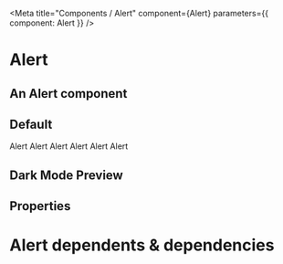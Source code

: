 

<Meta title="Components / Alert" component={Alert} parameters={{ component: Alert }} />

# Alert

## An Alert component

## Default

<Preview>
  <Story name="default">
    <Alert>Alert</Alert>
  </Story>
</Preview>

<Preview>
  <Alert title="Default">Alert</Alert>
</Preview>

<Preview>
  <Alert title="Danger" icon="no-entry-circle" borderRadius fcStyle="danger">
    Alert
  </Alert>
</Preview>

<Preview>
  <Alert
    borderRadius
    fcStyle="success"
    title="Lorem ipsum dolor sit amet, consectetur adipiscing elit. Fusce in nisl ut tortor volutpat eleifend ac eu ante. Proin sit amet purus orci. Fusce porttitor tortor sit amet diam maximus, euismod lobortis felis finibus."
    icon="check-circle"
  >
    Alert
  </Alert>
</Preview>

<Preview>
  <Alert borderRadius fcStyle="warning" title="Warning" icon="exclamation-circle">
    Alert
  </Alert>
</Preview>

<Preview>
  <Alert borderRadius fcStyle="info" title="Info" icon="question-circle">
    Alert
  </Alert>
</Preview>

## Dark Mode Preview

<AlertDemo />

## Properties

<Props of={Alert} />

# Alert dependents & dependencies

<DependenciesTable titleDependencies="Dependencies" titleDependents="Dependents" of={Alert} />
